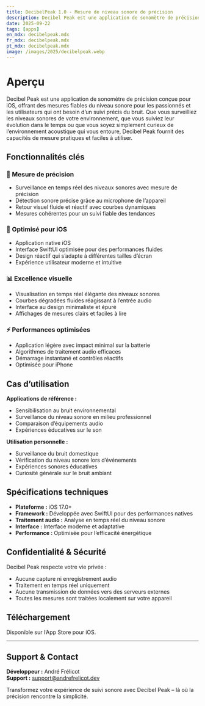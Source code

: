 ```yaml
---
title: DecibelPeak 1.0 - Mesure de niveau sonore de précision
description: Decibel Peak est une application de sonomètre de précision conçue pour iOS, offrant des mesures fiables du niveau sonore pour les passionnés et les utilisateurs ayant besoin d’un suivi précis du bruit.
date: 2025-09-22
tags: [apps]
en_mdx: decibelpeak.mdx
fr_mdx: decibelpeak.mdx
pt_mdx: decibelpeak.mdx
image: /images/2025/decibelpeak.webp
---
```


<ThemeImage
  lightSrc="/images/2025/decibelpeak.webp"
  darkSrc="/images/2025/decibelpeak.webp"
  alt="Capture d’écran de l’application Decibel Peak"
  width={800}
  height={600}
/>

# Aperçu

Decibel Peak est une application de sonomètre de précision conçue pour iOS, offrant des mesures fiables du niveau sonore pour les passionnés et les utilisateurs qui ont besoin d’un suivi précis du bruit. Que vous surveilliez les niveaux sonores de votre environnement, que vous suiviez leur évolution dans le temps ou que vous soyez simplement curieux de l’environnement acoustique qui vous entoure, Decibel Peak fournit des capacités de mesure pratiques et faciles à utiliser.

## Fonctionnalités clés

### 🎯 Mesure de précision
- Surveillance en temps réel des niveaux sonores avec mesure de précision  
- Détection sonore précise grâce au microphone de l’appareil  
- Retour visuel fluide et réactif avec courbes dynamiques  
- Mesures cohérentes pour un suivi fiable des tendances  

### 📱 Optimisé pour iOS
- Application native iOS  
- Interface SwiftUI optimisée pour des performances fluides  
- Design réactif qui s’adapte à différentes tailles d’écran  
- Expérience utilisateur moderne et intuitive  

### 📊 Excellence visuelle
- Visualisation en temps réel élégante des niveaux sonores  
- Courbes dégradées fluides réagissant à l’entrée audio  
- Interface au design minimaliste et épuré  
- Affichages de mesures clairs et faciles à lire  

### ⚡ Performances optimisées
- Application légère avec impact minimal sur la batterie  
- Algorithmes de traitement audio efficaces  
- Démarrage instantané et contrôles réactifs  
- Optimisée pour iPhone 

## Cas d’utilisation

**Applications de référence :**  
- Sensibilisation au bruit environnemental  
- Surveillance du niveau sonore en milieu professionnel  
- Comparaison d’équipements audio  
- Expériences éducatives sur le son  

**Utilisation personnelle :**  
- Surveillance du bruit domestique  
- Vérification du niveau sonore lors d’événements  
- Expériences sonores éducatives  
- Curiosité générale sur le bruit ambiant  

## Spécifications techniques

- **Plateforme :** iOS 17.0+  
- **Framework :** Développée avec SwiftUI pour des performances natives  
- **Traitement audio :** Analyse en temps réel du niveau sonore  
- **Interface :** Interface moderne et adaptative  
- **Performance :** Optimisée pour l’efficacité énergétique  

## Confidentialité & Sécurité

Decibel Peak respecte votre vie privée :  
- Aucune capture ni enregistrement audio  
- Traitement en temps réel uniquement  
- Aucune transmission de données vers des serveurs externes  
- Toutes les mesures sont traitées localement sur votre appareil  

## Téléchargement

Disponible sur l’App Store pour iOS.  

<AppStoreLink href="https://apps.apple.com/app/decibelpeak/id6752702602" />

---

## Support & Contact
**Développeur :** André Frélicot  
**Support :** support@andrefrelicot.dev  

Transformez votre expérience de suivi sonore avec Decibel Peak – là où la précision rencontre la simplicité.
